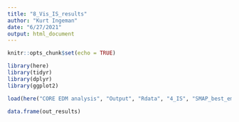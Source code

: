 ```yaml
---
title: "8_Vis_IS_results"
author: "Kurt Ingeman"
date: "6/27/2021"
output: html_document
---
```


```r
knitr::opts_chunk$set(echo = TRUE)
```

```r
library(here)
library(tidyr)
library(dplyr)
library(ggplot2)

```

```r
load(here("CORE EDM analysis", "Output", "Rdata", "4_IS", "SMAP_best_embeddings_Upper Salmon_rec4n.RData"))

data.frame(out_results)

```


